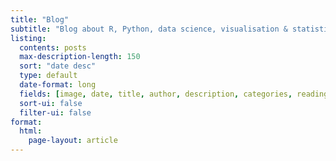 ```yaml
---
title: "Blog"
subtitle: "Blog about R, Python, data science, visualisation & statistics!"
listing:
  contents: posts
  max-description-length: 150
  sort: "date desc"
  type: default
  date-format: long
  fields: [image, date, title, author, description, categories, reading-time]
  sort-ui: false
  filter-ui: false
format: 
  html:
    page-layout: article
---
```


